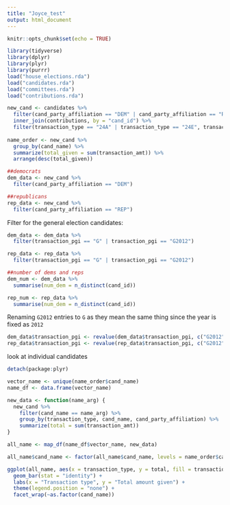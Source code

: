 ```yaml
---
title: "Joyce_test"
output: html_document
---
```


```r
knitr::opts_chunk$set(echo = TRUE)
```

```r
library(tidyverse)
library(dplyr)
library(plyr)
library(purrr)
load("house_elections.rda")
load("candidates.rda")
load("committees.rda")
load("contributions.rda")
```


```r
new_cand <- candidates %>%
  filter(cand_party_affiliation == "DEM" | cand_party_affiliation == "REP", cand_election_yr == "2012", cand_office_state == "MA") %>%
  inner_join(contributions, by = "cand_id") %>%
  filter(transaction_type == "24A" | transaction_type == "24E", transaction_pgi == "G" | transaction_pgi == "G2012")
  
name_order <- new_cand %>%
  group_by(cand_name) %>%
  summarize(total_given = sum(transaction_amt)) %>%
  arrange(desc(total_given))
```

```r
##democrats
dem_data <- new_cand %>%
  filter(cand_party_affiliation == "DEM")

##republicans
rep_data <- new_cand %>%
  filter(cand_party_affiliation == "REP")
```

Filter for the general election candidates:

```r
dem_data <- dem_data %>%
  filter(transaction_pgi == "G" | transaction_pgi == "G2012")

rep_data <- rep_data %>%
  filter(transaction_pgi == "G" | transaction_pgi == "G2012")

##number of dems and reps
dem_num <- dem_data %>%
  summarise(num_dem = n_distinct(cand_id))

rep_num <- rep_data %>%
  summarise(num_dem = n_distinct(cand_id))
```

Renaming `G2012` entries to `G` as they mean the same thing since the year is fixed as `2012`

```r
dem_data$transaction_pgi <- revalue(dem_data$transaction_pgi, c("G2012" = "G"))
rep_data$transaction_pgi <- revalue(rep_data$transaction_pgi, c("G2012" = "G"))
```

look at individual candidates
```r
detach(package:plyr)

vector_name <- unique(name_order$cand_name)
name_df <- data.frame(vector_name)

new_data <- function(name_arg) {
  new_cand %>%
    filter(cand_name == name_arg) %>%
    group_by(transaction_type, cand_name, cand_party_affiliation) %>%
    summarize(total = sum(transaction_amt))
}

all_name <- map_df(name_df$vector_name, new_data)

all_name$cand_name <- factor(all_name$cand_name, levels = name_order$cand_name)

ggplot(all_name, aes(x = transaction_type, y = total, fill = transaction_type)) +
  geom_bar(stat = "identity") +
  labs(x = "Transaction type", y = "Total amount given") +
  theme(legend.position = "none") +
  facet_wrap(~as.factor(cand_name))

```

